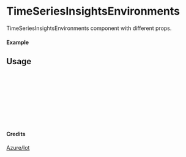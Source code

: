 
<Meta of={TimeSeriesInsightsEnvironments} title="Azure/Iot/TimeSeriesInsightsEnvironments" />

# TimeSeriesInsightsEnvironments

TimeSeriesInsightsEnvironments component with different props.

#### Example

<Canvas of={TimeSeriesInsightsEnvironments.Primary} />

## Usage

```ts
import { TimeSeriesInsightsEnvironments } from "yadl-ui";

const Example = () => {
  return (
      <TimeSeriesInsightsEnvironments />
  );
};

export default Example;
```

#### Credits
[Azure/Iot](https://learn.microsoft.com/en-us/azure/architecture/icons/)
